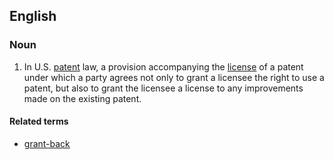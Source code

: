 ==English==
===Noun===
{{en-noun|head=[[grant]]-[[forward]]}}
# {{legal}} In U.S. [[patent]] law, a provision accompanying the [[license]] of a patent under which a party agrees not only to grant a licensee the right to use a patent, but also to grant the licensee a license to any improvements made on the existing patent.

====Related terms====
*[[grant-back]]